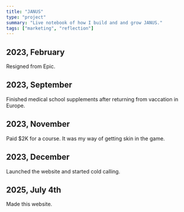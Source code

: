 ```yaml
---
title: "JANUS"
type: "project"
summary: "Live notebook of how I build and and grow JANUS."
tags: ["marketing", "reflection"]
---
```


## 2023, February
Resigned from Epic.

## 2023, September
Finished medical school supplements after returning from vaccation in Europe.

## 2023, November
Paid $2K for a course. It was my way of getting skin in the game.

## 2023, December
Launched the website and started cold calling.

## 2025, July 4th
Made this website.